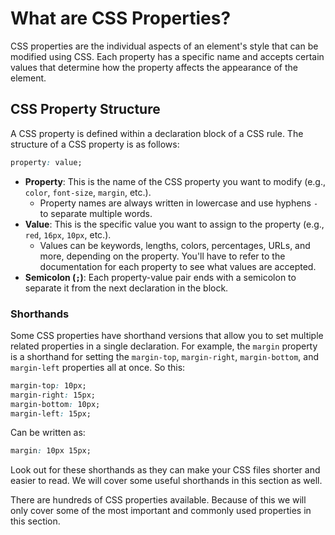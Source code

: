 
# What are CSS Properties?
CSS properties are the individual aspects of an element's style that can be modified using CSS. Each property has a specific name and accepts certain values that determine how the property affects the appearance of the element.

## CSS Property Structure
A CSS property is defined within a declaration block of a CSS rule. The structure of a CSS property is as follows:
```css
property: value;
```

- **Property**: This is the name of the CSS property you want to modify (e.g., `color`, `font-size`, `margin`, etc.).
    - Property names are always written in lowercase and use hyphens `-` to separate multiple words.
- **Value**: This is the specific value you want to assign to the property (e.g., `red`, `16px`, `10px`, etc.).
    - Values can be keywords, lengths, colors, percentages, URLs, and more, depending on the property. You'll have to refer to the documentation for each property to see what values are accepted.
- **Semicolon (`;`)**: Each property-value pair ends with a semicolon to separate it from the next declaration in the block.

### Shorthands
Some CSS properties have shorthand versions that allow you to set multiple related properties in a single declaration. For example, the `margin` property is a shorthand for setting the `margin-top`, `margin-right`, `margin-bottom`, and `margin-left` properties all at once.
So this:
```css
margin-top: 10px;
margin-right: 15px;
margin-bottom: 10px;
margin-left: 15px;
```
Can be written as:
```css
margin: 10px 15px;
```

Look out for these shorthands as they can make your CSS files shorter and easier to read. We will cover some useful shorthands in this section as well.



<Callout type="warning">
There are hundreds of CSS properties available. Because of this we will only cover some of the most important and commonly used properties in this section.
</Callout>

